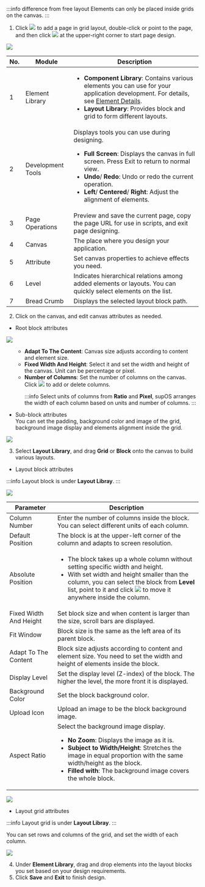 :::info difference from free layout
Elements can only be placed inside grids on the canvas.
:::

1. Click <img src="https://wordpressfreezonex.oss-accelerate.aliyuncs.com/appDesign/Snap1.png"/> to add a page in grid layout, double-click or point to the page, and then click <img src="https://wordpressfreezonex.oss-accelerate.aliyuncs.com/appDesign/Snap9.png"/> at the upper-right corner to start page design.

<img src="https://wordpressfreezonex.oss-accelerate.aliyuncs.com/4.2/supos/37.png"/>

<table>
<thead>
<tr>
<th>
No.
</th>
<th>
Module
</th>
<th>
Description
</th>
</tr>
</thead>
<tbody>
<tr>
<td>
1
</td>
<td>
Element Library
</td>
<td>
<ul>
<li><strong>Component Library</strong>: Contains various elements you can use for your application development. For
details, see <a href="../Element Details">Element Details</a>.</li>
<li>
<strong>Layout Library</strong>: Provides block and grid to
form different layouts.
</li>
</ul>
</td>
</tr>
<tr>
<td>
2
</td>
<td>
Development Tools
</td>
<td>
Displays tools you can use during designing.
<ul>
<li>
<strong>Full Screen</strong>: Displays the
canvas in full screen. Press Exit to return to normal view.
</li>
<li>
<strong>Undo</strong>/
<strong>Redo</strong>: Undo or redo the current operation.
</li>
<li>
<strong>Left</strong>/
<strong>Centered</strong>/
<strong>Right</strong>: Adjust the alignment of elements.
</li>
</ul>
</td>
</tr>
<tr>
<td>
3
</td>
<td>
Page Operations
</td>
<td>
Preview and save the current page, copy the page URL for use in scripts, and exit page designing.
</td>
</tr>
<tr>
<td>
4
</td>
<td>
Canvas
</td>
<td>
The place where you design your application.
</td>
</tr>
<tr>
<td>
5
</td>
<td>
Attribute
</td>
<td>
Set canvas properties to achieve effects you need.
</td>
</tr>
<tr>
<td>
6
</td>
<td>
Level
</td>
<td>
Indicates hierarchical relations among added elements or
layouts. You can quickly select elements on the list.
</td>
</tr>
<tr>
<td>
7
</td>
<td>
Bread Crumb
</td>
<td>
Displays the selected layout block path.
</td>
</tr>
</tbody>
</table>

2. Click on the canvas, and edit canvas attributes as needed.
- Root block attributes

<img src="https://wordpressfreezonex.oss-accelerate.aliyuncs.com/4.2/supos/38.png"/>

<ul>
<ul>
<li>
<strong>Adapt To The Content</strong>: Canvas
size adjusts according to content and element size.
</li>
<li>
<strong>Fixed Width And Height</strong>: Select
it and set the width and height of the canvas. Unit can be
percentage or pixel.
</li>
<li>
<strong>Number of Columns</strong>: Set the
number of columns on the canvas. Click <img src="https://wordpressfreezonex.oss-accelerate.aliyuncs.com/appDesign/35.png"/> to add or delete columns.

:::info
Select units of columns from <strong>Ratio</strong> and <strong>Pixel</strong>, supOS arranges the width of each column based on units and number of columns.
:::

</li>
</ul>
</ul>

- Sub-block attributes<br/>
You can set the padding, background color and image of the grid, background image display and elements alignment inside the grid.

<img src="https://wordpressfreezonex.oss-accelerate.aliyuncs.com/4.2/supos/39.png"/>

3. Select **Layout Library**, and drag **Grid** or **Block** onto the canvas to build various layouts.
- Layout block attributes

:::info
Layout block is under **Layout Libray**.
:::

<img src="https://wordpressfreezonex.oss-accelerate.aliyuncs.com/4.2/supos/40.png"/>

<table>
<thead>
<tr>
<th>
Parameter
</th>
<th>
Description
</th>
</tr>
</thead>
<tbody>
<tr>
<td>
Column Number
</td>
<td>
Enter the number of columns inside the block. You can select
different units of each column.
</td>
</tr>
<tr>
<td>
Default Position
</td>
<td>
The block is at the upper-left corner of the column and adapts
to screen resolution.
</td>
</tr>
<tr>
<td>
Absolute Position
</td>
<td>
<ul>
<li>
The block takes up a whole column without setting specific
width and height.
</li>
<li>
With set width and height smaller than the column, you can
select the block from <strong>Level</strong> list, point to it
and click <img src="https://wordpressfreezonex.oss-accelerate.aliyuncs.com/appDesign/39.png"/> to move it anywhere inside the column.
</li>
</ul>
</td>
</tr>
<tr>
<td>
Fixed Width And Height
</td>
<td>
Set block size and when content is larger than the size,
scroll bars are displayed.
</td>
</tr>
<tr>
<td>
Fit Window
</td>
<td>
Block size is the same as the left area of its parent block.
</td>
</tr>
<tr>
<td>
Adapt To The Content
</td>
<td>
Block size adjusts according to content and element size. You
need to set the width and height of elements inside the block.
</td>
</tr>
<tr>
<td>
Display Level
</td>
<td>
Set the display level (Z-index) of the block. The higher the level, the
more front it is displayed.
</td>
</tr>
<tr>
<td>
Background Color
</td>
<td>
Set the block background color.
</td>
</tr>
<tr>
<td>
Upload Icon
</td>
<td>
Upload an image to be the block background image.
</td>
</tr>
<tr>
<td>
Aspect Ratio
</td>
<td>
Select the background image display.
<ul>
<li>
<strong>No Zoom</strong>: Displays the
image as it is.
</li>
<li>
<strong>Subject to Width/Height</strong>:
Stretches the image in equal proportion with the same
width/height as the block.
</li>
<li>
<strong>Filled with</strong>: The
background image covers the whole block.
</li>
</ul>
</td>
</tr>
</tbody>
</table>

<img src="https://wordpressfreezonex.oss-accelerate.aliyuncs.com/4.2/supos/42.png"/>

- Layout grid attributes<br/>

:::info
Layout grid is under **Layout Libray**.
:::

You can set rows and columns of the grid, and set the width of each column.

<img src="https://wordpressfreezonex.oss-accelerate.aliyuncs.com/4.2/supos/41.png"/>

4. Under **Element Library**, drag and drop elements into the layout blocks you set based on your design requirements.
5. Click **Save** and **Exit** to finish design.